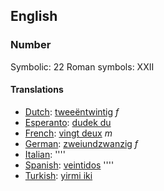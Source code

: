 ==English==
===Number===

Symbolic: 22
Roman symbols: XXII

====Translations====

*[[Dutch]]: [[tweeëntwintig]] ''f''
*[[Esperanto]]: [[dudek du]]
*[[French]]: [[vingt deux]] ''m''
*[[German]]: [[zweiundzwanzig]] ''f''
*[[Italian]]: [[]] ''''
*[[Spanish]]: [[veintidos]] ''''
*[[Turkish]]: [[yirmi iki]]